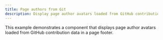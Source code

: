 ```yaml
---
title: Page authors from Git
description: Display page author avatars loaded from GitHub contribution data in page footers
---
```



This example demonstrates a component that displays page author avatars loaded from GitHub contribution data in a page footer.

<StackBlitz
	title="Starlight page authors demo"
	description="Demo showing a custom Starlight component override that loads contribution data from the GitHub REST API and displaying it in the page footer."
	localProjectId="git-authors"
	openFile="src/components/Pagination.astro,src/components/PageAuthors.astro,astro.config.mjs,src/content/docs/index.mdx"
/>
